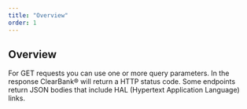 ```yaml
---
title: "Overview"
order: 1
---
```


## Overview

For GET requests you can use one or more query parameters. In the response ClearBank® will return a HTTP status code. Some endpoints return JSON bodies that include HAL (Hypertext Application Language) links.
